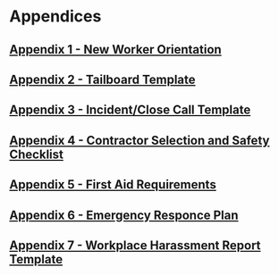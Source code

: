 # Appendices {.unnumbered}

## [Appendix 1 - New Worker Orientation](https://github.com/NewGraphEnvironment/hsp/tree/master/data/form_templates/new_worker_orientation_checklist.pdf) {#new-worker .unnumbered}

## [Appendix 2 - Tailboard Template](https://github.com/NewGraphEnvironment/hsp/tree/master/data/form_templates/tailboard_template.pdf) {#tailboard .unnumbered}

## [Appendix 3 - Incident/Close Call Template](https://github.com/NewGraphEnvironment/hsp/tree/master/data/form_templates/incident_close_call_form.pdf) {#incident .unnumbered}

## [Appendix 4 - Contractor Selection and Safety Checklist](https://github.com/NewGraphEnvironment/hsp/tree/master/data/form_templates/contractor_selection_safety_checklist.pdf) {#contractor .unnumbered}

## [Appendix 5 - First Aid Requirements](https://github.com/NewGraphEnvironment/hsp/tree/master/data/form_templates/first_aid_requirements.pdf) {#firstaid .unnumbered}

## [Appendix 6 - Emergency Responce Plan](https://github.com/NewGraphEnvironment/hsp/blob/master/data/form_templates/ERP_template.pdf) {#ERP .unnumbered}

## [Appendix 7 - Workplace Harassment Report Template](https://github.com/NewGraphEnvironment/hsp/blob/master/data/form_templates/work_haras_report_template.pdf) {#haras_report .unnumbered}

 

